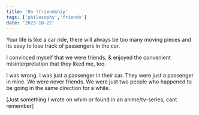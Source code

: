 ```yaml
---
title: 'On !friendship'
tags: ['philosophy','friends']
date: '2023-10-22'
---
```


Your life is like a car ride, there will always be too many moving pieces and its easy to lose track of passengers in the car.

I convinced myself that we were friends, & enjoyed the convenient misinterpretation that they liked me, too.

I was wrong.
I was just a passenger in their car.
They were just a passenger in mine.
We were never friends.
We were just two people who happened to be going in the same direction for a while.

[Just something I wrote on whim or found in an anime/tv-series, cant remember]